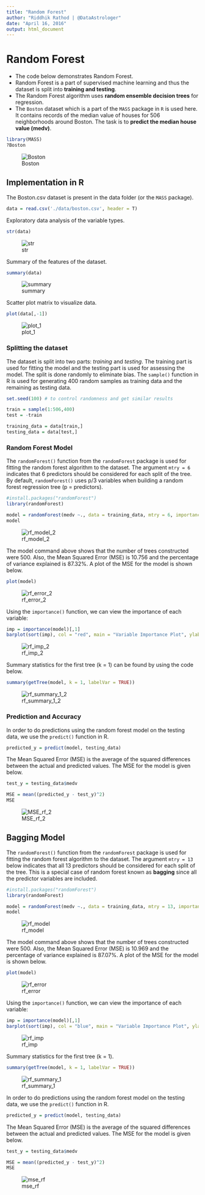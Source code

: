 ```yaml
---
title: "Random Forest"
author: "Riddhik Rathod | @DataAstrologer"
date: "April 16, 2016"
output: html_document
---
```


# Random Forest

* The code below demonstrates Random Forest.
* Random Forest is a part of supervised machine learning and thus the dataset is split into **training and testing**.
* The Random Forest algorithm uses **random ensemble decision trees** for regression.
* The ```Boston``` dataset which is a part of the ```MASS``` package in ```R``` is used here. It contains records of the median value of houses for 506 neighborhoods around Boston. The task is to **predict the median house value (medv)**. 
```r
library(MASS)
?Boston
```
![Boston](./data/images/Boston.png)


## Implementation in R

The Boston.csv dataset is present in the data folder (or the ```MASS``` package).
```r
data = read.csv('./data/boston.csv', header = T)
```

Exploratory data analysis of the variable types.
```r
str(data)
```
![str](./data/images/str.png)

Summary of the features of the dataset.
```r
summary(data)
```
![summary](./data/images/summary.png)

Scatter plot matrix to visualize data.
```r
plot(data[,-1])
```
![plot_1](./data/images/plot_1.png)

### Splitting the dataset

The dataset is split into two parts: *training* and *testing*. The training part is used for fitting the model and the testing part is used for assessing the model. The split is done randomly to eliminate bias. The ```sample()``` function in R is used for generating 400 random samples as training data and the remaining as testing data. 
```r
set.seed(100) # to control randomness and get similar results

train = sample(1:506,400)
test = -train

training_data = data[train,]
testing_data = data[test,]
```

### Random Forest Model

The ```randomForest()``` function from the ```randomForest``` package is used for fitting the random forest algorithm to the dataset. The argument ```mtry = 6``` indicates that 6 predictors should be considered for each split of the tree. By default, ```randomForest()``` uses p/3 variables when building a random forest regression tree (p = predictors).
```r
#install.packages("randomForest")
library(randomForest)

model = randomForest(medv ~., data = training_data, mtry = 6, importance = TRUE)
model
```
![rf_model_2](./data/images/rf_model_2.png)

The model command above shows that the number of trees constructed were 500. Also, the Mean Squared Error (MSE) is 10.756 and the percentage of variance explained is 87.32%. A plot of the MSE for the model is shown below.
```r
plot(model)
```
![rf_error_2](./data/images/rf_error_2.png)

Using the ```importance()``` function, we can view the importance of each variable:
```r
imp = importance(model)[,1]
barplot(sort(imp), col = "red", main = "Variable Importance Plot", ylab = "% Increase MSE if Variable is Removed")
```
![rf_imp_2](./data/images/rf_imp_2.png)

Summary statistics for the first tree (k = 1) can be found by using the code below.
```r
summary(getTree(model, k = 1, labelVar = TRUE))
```
![rf_summary_1_2](./data/images/rf_summary_1_2.png)

### Prediction and Accuracy

In order to do predictions using the random forest model on the testing data, we use the ```predict()``` function in R.
```r
predicted_y = predict(model, testing_data)
```

The Mean Squared Error (MSE) is the average of the squared differences between the actual and predicted values. The MSE for the model is given below.
```r
test_y = testing_data$medv

MSE = mean((predicted_y - test_y)^2)
MSE
```
![MSE_rf_2](./data/images/mse_rf_2.png)

## Bagging Model

The ```randomForest()``` function from the ```randomForest``` package is used for fitting the random forest algorithm to the dataset. The argument ```mtry = 13``` below indicates that all 13 predictors should be considered for each split of the tree. This is a special case of random forest known as **bagging** since all the predictor variables are included. 
```r
#install.packages("randomForest")
library(randomForest)

model = randomForest(medv ~., data = training_data, mtry = 13, importance = TRUE)
model
```
![rf_model](./data/images/rf_model.png)

The model command above shows that the number of trees constructed were 500. Also, the Mean Squared Error (MSE) is 10.969 and the percentage of variance explained is 87.07%. A plot of the MSE for the model is shown below.
```r
plot(model)
```
![rf_error](./data/images/rf_error.png)

Using the ```importance()``` function, we can view the importance of each variable:
```r
imp = importance(model)[,1]
barplot(sort(imp), col = "blue", main = "Variable Importance Plot", ylab = "% Increase MSE if Variable is Removed")
```
![rf_imp](./data/images/rf_imp.png)

Summary statistics for the first tree (k = 1).
```r
summary(getTree(model, k = 1, labelVar = TRUE))
```
![rf_summary_1](./data/images/rf_summary_1.png)

In order to do predictions using the random forest model on the testing data, we use the ```predict()``` function in R.
```r
predicted_y = predict(model, testing_data)
```

The Mean Squared Error (MSE) is the average of the squared differences between the actual and predicted values. The MSE for the model is given below.
```r
test_y = testing_data$medv

MSE = mean((predicted_y - test_y)^2)
MSE
```
![mse_rf](./data/images/mse_rf.png)